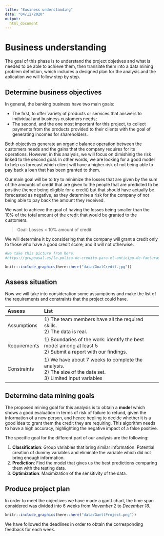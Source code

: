 ```yaml
---
title: "Business understanding"
date: "04/12/2020"
output: 
  html_document
---
```

# Business understanding

The goal of this phase is to understand the project objetives and what is needed to be able to achieve them, then translate them into a data mining problem definition, which includes a designed plan for the analysis and the aplication we will follow step by step.  

## Determine business objectives

In general, the banking business have two main goals: 

- The first, to offer variety of products or services that answers to individual and business customers needs; 
- The second, and the one most important for this project, to collect payments from the products provided to their clients with the goal of generating incomes for shareholders.

Both objectives generate an organic balance operation between the customers needs and the gains that the company requires for its operations. However, in this analysis, we will focus on dimishinig the risk linked to the second goal. In other words, we are looking for a good model to help us forecast which client will have a higher risk of not being able to pay back a loan that has been granted to them. 

Our main goal will be to try to minimize the losses that are given by the sum of the amounts of credit that are given to the people that are predicted to be positive (hence being eligible for a credit) but that should have actually be forecasted as negative, as they determine a risk for the company of not being able to pay back the amount they received.  

We want to achieve the goal of having the losses being smaller than the 10% of the total amount of the credit that would be granted to the customers.

> Goal: Losses < 10% amount of credit

We will determine it by considering that the company will grant a credit only to those who have a good credit score, and it will not otherwise. 

```r

#we take this picture from here: 
#https://grupoasal.es/la-poliza-de-credito-para-el-anticipo-de-facturas/

knitr::include_graphics(here::here("data/GoalCredit.jpg"))

```

## Assess situation

Now we will take into consideration some assumptions and make the list of the requirements and constraints that the project could have.

|     Assess  | List                                                                           |
| :---------  |:-------------------------------------------------------------------------------|
| Assumptions | 1) The team members have all the required skills. <br /> 2) The data is real.  |
| Requirements| 1) Boundaries of the work: identify the best model among at least 5 <br /> 2) Submit a report with our findings.  |
| Constraints | 1) We have about 7 weeks to complete the analysis. <br /> 2) The size of the data set. <br /> 3) Limited input variables |

## Determine data mining goals

The proposed mining goal for this analysis is to obtain a **model** which shows a good evaluation in terms of risk of failure to refund, given the information of a new person, and hence hepling to decide whether it is a good idea to grant them the credit they are requiring. This algorithm needs to have a high accuracy, highlighting the negative impact of a false positive.

The specific goal for the different part of our analysis are the following:

1) **Classification**: Group variables that bring similar information. Potential creation of dummy variables and eliminate the variable which did not bring enough information. 
2) **Prediction**: Find the model that gives us the best predictions comparing them with the testing data.
3) **Optimization**: Maximization of the sensitivity of the data.

## Produce project plan

In order to meet the objectives we have made a gantt chart, the time span considered was divided into 6 weeks from *November 2* to *December 18*.

```r

knitr::include_graphics(here::here("data/GanttProject.png"))

```


We have followed the deadlines in order to obtain the corresponding feedback for each week.
